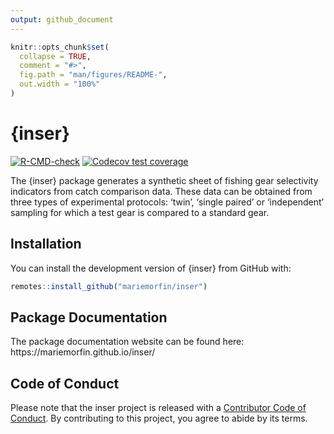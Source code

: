```yaml
---
output: github_document
---
```


<!-- README.md is generated from README.Rmd. Please edit that file -->

```r
knitr::opts_chunk$set(
  collapse = TRUE,
  comment = "#>",
  fig.path = "man/figures/README-",
  out.width = "100%"
)
```

# {inser}

<!-- badges: start -->
[![R-CMD-check](https://github.com/mariemorfin/inser/actions/workflows/R-CMD-check.yaml/badge.svg)](https://github.com/mariemorfin/inser/actions/workflows/R-CMD-check.yaml)
[![Codecov test coverage](https://codecov.io/gh/mariemorfin/inser/branch/main/graph/badge.svg)](https://app.codecov.io/gh/mariemorfin/inser?branch=main)
<!-- badges: end -->

The {inser} package generates a synthetic sheet of fishing gear selectivity indicators from 
catch comparison data. These data can be obtained from three types of experimental protocols: 
'twin', 'single paired' or 'independent' sampling for which a test gear is compared to a standard gear.

## Installation

You can install the development version of {inser} from GitHub with:

```r
remotes::install_github("mariemorfin/inser")
```

## Package Documentation

The package documentation website can be found here: https://mariemorfin.github.io/inser/

## Code of Conduct
  
Please note that the inser project is released with a [Contributor Code of Conduct](https://thinkr-open.github.io/inser/CODE_OF_CONDUCT.html). By contributing to this project, you agree to abide by its terms.
